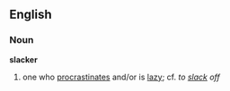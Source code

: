 ==English==
===Noun===

'''slacker'''
# one who [[procrastinate]]s and/or is [[lazy]]; cf. ''to [[slack]] off''